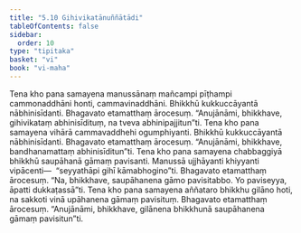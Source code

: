 ```yaml
---
title: "5.10 Gihivikatānuññātādi"
tableOfContents: false
sidebar:
  order: 10
type: "tipitaka"
basket: "vi"
book: "vi-maha"
---
```



<DynamicBreadcrumb />

<Division number="256" book="vi-maha" e="ch" v="3" p="283">

<Paragraph number="1172" book="vi-maha">
Tena kho pana samayena manussānaṃ mañcampi pīṭhampi cammonaddhāni honti, cammavinaddhāni. Bhikkhū kukkuccāyantā nābhinisīdanti. Bhagavato etamatthaṃ ārocesuṃ. “Anujānāmi, bhikkhave, gihivikataṃ abhinisīdituṃ, na tveva abhinipajjitun”ti.
</Paragraph>

<Paragraph number="1173" book="vi-maha">
Tena kho pana samayena vihārā cammavaddhehi ogumphiyanti. Bhikkhū kukkuccāyantā nābhinisīdanti. Bhagavato etamatthaṃ ārocesuṃ. “Anujānāmi, bhikkhave, bandhanamattaṃ abhinisīditun”ti.
</Paragraph>

<Paragraph number="1174" book="vi-maha">
Tena kho pana samayena chabbaggiyā bhikkhū saupāhanā gāmaṃ pavisanti. Manussā ujjhāyanti khiyyanti vipācenti—  “seyyathāpi gihī kāmabhogino”ti. Bhagavato etamatthaṃ ārocesuṃ. “Na, bhikkhave, saupāhanena gāmo pavisitabbo. Yo paviseyya, āpatti dukkaṭassā”ti.
</Paragraph>

<Paragraph number="1175" book="vi-maha">
Tena kho pana samayena aññataro bhikkhu gilāno hoti, na sakkoti vinā upāhanena gāmaṃ pavisituṃ. Bhagavato etamatthaṃ ārocesuṃ. “Anujānāmi, bhikkhave, gilānena bhikkhunā saupāhanena gāmaṃ pavisitun”ti.
</Paragraph>
</Division>
